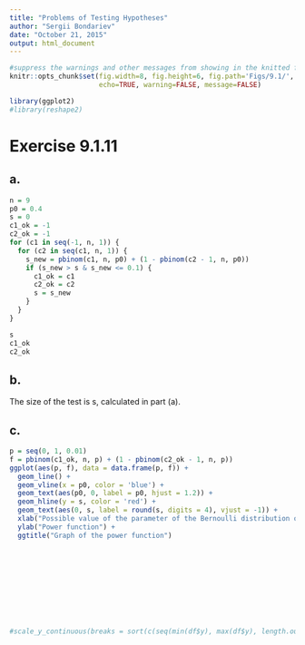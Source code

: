 ```yaml
---
title: "Problems of Testing Hypotheses"
author: "Sergii Bondariev"
date: "October 21, 2015"
output: html_document
---
```


```r
#suppress the warnings and other messages from showing in the knitted file.
knitr::opts_chunk$set(fig.width=8, fig.height=6, fig.path='Figs/9.1/',
                      echo=TRUE, warning=FALSE, message=FALSE)
```

```r
library(ggplot2)
#library(reshape2)
```

# Exercise 9.1.11

## a.

```r
n = 9
p0 = 0.4
s = 0
c1_ok = -1
c2_ok = -1
for (c1 in seq(-1, n, 1)) {
  for (c2 in seq(c1, n, 1)) {
    s_new = pbinom(c1, n, p0) + (1 - pbinom(c2 - 1, n, p0)) 
    if (s_new > s & s_new <= 0.1) {
      c1_ok = c1
      c2_ok = c2
      s = s_new
    }
  }
}

s
c1_ok
c2_ok
```

## b. 
The size of the test is s, calculated in part (a).

## c.
```r
p = seq(0, 1, 0.01)
f = pbinom(c1_ok, n, p) + (1 - pbinom(c2_ok - 1, n, p)) 
ggplot(aes(p, f), data = data.frame(p, f)) +
  geom_line() +
  geom_vline(x = p0, color = 'blue') +
  geom_text(aes(p0, 0, label = p0, hjust = 1.2)) +
  geom_hline(y = s, color = 'red') + 
  geom_text(aes(0, s, label = round(s, digits = 4), vjust = -1)) +
  xlab("Possible value of the parameter of the Bernoulli distribution observations come from") +
  ylab("Power function") +
  ggtitle("Graph of the power function")
```



```r
```
```r
```
```r
```
```r
```
```r
```
```r
```
```r
```
```r
```
```r
```
```r
```

```r
#scale_y_continuous(breaks = sort(c(seq(min(df$y), max(df$y), length.out=5), h)))
```

